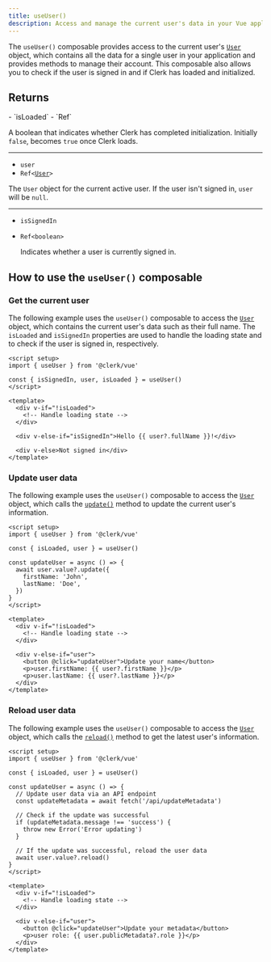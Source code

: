 ```yaml
---
title: useUser()
description: Access and manage the current user's data in your Vue application with Clerk's useUser() composable.
---
```


The `useUser()` composable provides access to the current user's [`User`](/docs/references/javascript/user/user) object, which contains all the data for a single user in your application and provides methods to manage their account. This composable also allows you to check if the user is signed in and if Clerk has loaded and initialized.

## Returns

<Properties>
  - `isLoaded`
  - `Ref<boolean>`

  A boolean that indicates whether Clerk has completed initialization. Initially `false`, becomes `true` once Clerk loads.

  ---

  - `user`
  - <code>Ref\<[User](/docs/references/javascript/user/user)></code>

  The `User` object for the current active user. If the user isn't signed in, `user` will be `null`.

  ---

  - `isSignedIn`
  - `Ref<boolean>`

    Indicates whether a user is currently signed in.
</Properties>

## How to use the `useUser()` composable

### Get the current user

The following example uses the `useUser()` composable to access the [`User`](/docs/references/javascript/user/user) object, which contains the current user's data such as their full name. The `isLoaded` and `isSignedIn` properties are used to handle the loading state and to check if the user is signed in, respectively.

```vue {{ filename: 'GetCurrentUser.vue' }}
<script setup>
import { useUser } from '@clerk/vue'

const { isSignedIn, user, isLoaded } = useUser()
</script>

<template>
  <div v-if="!isLoaded">
    <!-- Handle loading state -->
  </div>

  <div v-else-if="isSignedIn">Hello {{ user?.fullName }}!</div>

  <div v-else>Not signed in</div>
</template>
```

### Update user data

The following example uses the `useUser()` composable to access the [`User`](/docs/references/javascript/user/user) object, which calls the [`update()`](/docs/references/javascript/user/user#update) method to update the current user's information.

```vue {{ filename: 'UpdateUser.vue' }}
<script setup>
import { useUser } from '@clerk/vue'

const { isLoaded, user } = useUser()

const updateUser = async () => {
  await user.value?.update({
    firstName: 'John',
    lastName: 'Doe',
  })
}
</script>

<template>
  <div v-if="!isLoaded">
    <!-- Handle loading state -->
  </div>

  <div v-else-if="user">
    <button @click="updateUser">Update your name</button>
    <p>user.firstName: {{ user?.firstName }}</p>
    <p>user.lastName: {{ user?.lastName }}</p>
  </div>
</template>
```

### Reload user data

The following example uses the `useUser()` composable to access the [`User`](/docs/references/javascript/user/user) object, which calls the [`reload()`](/docs/references/javascript/user/user#reload) method to get the latest user's information.

```vue {{ filename: 'ReloadUser.vue' }}
<script setup>
import { useUser } from '@clerk/vue'

const { isLoaded, user } = useUser()

const updateUser = async () => {
  // Update user data via an API endpoint
  const updateMetadata = await fetch('/api/updateMetadata')

  // Check if the update was successful
  if (updateMetadata.message !== 'success') {
    throw new Error('Error updating')
  }

  // If the update was successful, reload the user data
  await user.value?.reload()
}
</script>

<template>
  <div v-if="!isLoaded">
    <!-- Handle loading state -->
  </div>

  <div v-else-if="user">
    <button @click="updateUser">Update your metadata</button>
    <p>user role: {{ user.publicMetadata?.role }}</p>
  </div>
</template>
```
